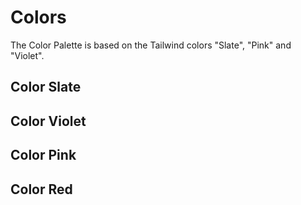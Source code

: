 
<Meta title="Colors" />

# Colors

The Color Palette is based on the Tailwind colors "Slate", "Pink" and "Violet".

## Color Slate

<ColorPalette>
  <ColorItem
    title="Slate"
    colors={{
      50: '#f8fafc',
      100: '#f1f5f9',
      200: '#e2e8f0',
      300: '#cbd5e1',
      400: '#94a3b8',
      500: '#64748b',
      600: '#475569',
      700: '#334155',
      800: '#1e293b',
      900: '#0f172a',
    }}
  />
</ColorPalette>

## Color Violet

<ColorPalette>
  <ColorItem
    title="Violet"
    colors={{
      50: '#f5f3ff',
      100: '#ede9fe',
      200: '#ddd6fe',
      300: '#c4b5fd',
      400: '#a78bfa',
      500: '#8b5cf6',
      600: '#7c3aed',
      700: '#6d28d9',
      800: '#5b21b6',
      900: '#4c1d95',
    }}
  />
</ColorPalette>

## Color Pink

<ColorPalette>
  <ColorItem
    title="Pink"
    colors={{
      50: '#fdf2f8',
      100: '#fce7f3',
      200: '#fbcfe8',
      300: '#f9a8d4',
      400: '#f472b6',
      500: '#ec4899',
      600: '#db2777',
      700: '#be185d',
      800: '#9d174d',
      900: '#831843',
    }}
  />
</ColorPalette>

## Color Red

<ColorPalette>
  <ColorItem
    title="Red"
    colors={{
      400: '#f87171',
      600: '#dc2626',
      900: '#7f1d1d',
    }}
  />
</ColorPalette>
